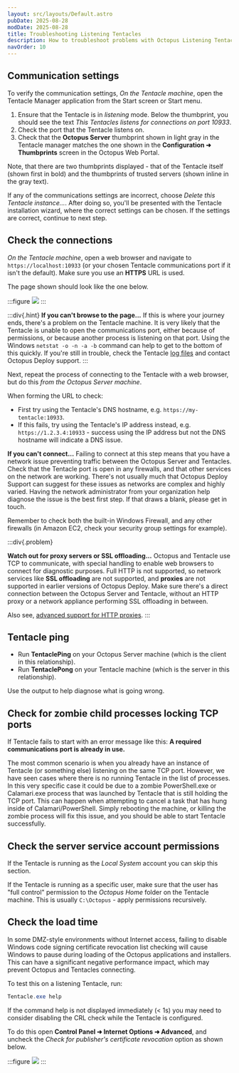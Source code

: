 ```yaml
---
layout: src/layouts/Default.astro
pubDate: 2025-08-28
modDate: 2025-08-28
title: Troubleshooting Listening Tentacles
description: How to troubleshoot problems with Octopus Listening Tentacles.
navOrder: 10
---
```



## Communication settings

To verify the communication settings, *On the Tentacle machine*, open the Tentacle Manager application from the Start screen or Start menu.

1. Ensure that the Tentacle is in *listening* mode.
Below the thumbprint, you should see the text *This Tentacles listens for connections on port 10933*.
2. Check the port that the Tentacle listens on.
3. Check that the **Octopus Server** thumbprint shown in light gray in the Tentacle manager matches the one shown in the **Configuration ➜ Thumbprints** screen in the Octopus Web Portal.

Note, that there are two thumbprints displayed - that of the Tentacle itself (shown first in bold) and the thumbprints of trusted servers (shown inline in the gray text).

If any of the communications settings are incorrect, choose *Delete this Tentacle instance...*. After doing so, you'll be presented with the Tentacle installation wizard, where the correct settings can be chosen. If the settings are correct, continue to next step.

## Check the connections

<TentacleConnectionsCheck />

*On the Tentacle machine*, open a web browser and navigate to `https://localhost:10933` (or your chosen Tentacle communications port if it isn't the default). Make sure you use an **HTTPS** URL is used.

The page shown should look like the one below.

:::figure
![](/docs/img/infrastructure/deployment-targets/tentacle/images/3278074.png)
:::

:::div{.hint}
**If you can't browse to the page...**
If this is where your journey ends, there's a problem on the Tentacle machine. It is very likely that the Tentacle is unable to open the communications port, either because of permissions, or because another process is listening on that port. Using the Windows `netstat -o -n -a -b` command can help to get to the bottom of this quickly. If you're still in trouble, check the Tentacle [log files](/docs/support/log-files) and contact Octopus Deploy support.
:::

Next, repeat the process of connecting to the Tentacle with a web browser, but do this *from the Octopus Server machine*.

When forming the URL to check:

- First try using the Tentacle's DNS hostname, e.g. `https://my-tentacle:10933`.
- If this fails, try using the Tentacle's IP address instead, e.g. `https://1.2.3.4:10933` - success using the IP address but not the DNS hostname will indicate a DNS issue.

**If you can't connect...**
Failing to connect at this step means that you have a network issue preventing traffic between the Octopus Server and Tentacles. Check that the Tentacle port is open in any firewalls, and that other services on the network are working. There's not usually much that Octopus Deploy Support can suggest for these issues as networks are complex and highly varied. Having the network administrator from your organization help diagnose the issue is the best first step. If that draws a blank, please get in touch.

Remember to check both the built-in Windows Firewall, and any other firewalls (in Amazon EC2, check your security group settings for example).

:::div{.problem}

**Watch out for proxy servers or SSL offloading...**
Octopus and Tentacle use TCP to communicate, with special handling to enable web browsers to connect for diagnostic purposes. Full HTTP is not supported, so network services like **SSL offloading** are not supported, and **proxies** are not supported in earlier versions of Octopus Deploy. Make sure there's a direct connection between the Octopus Server and Tentacle, without an HTTP proxy or a network appliance performing SSL offloading in between.

Also see, [advanced support for HTTP proxies](/docs/infrastructure/deployment-targets/proxy-support).
:::

## Tentacle ping

<TentaclePing />

- Run **TentaclePing** on your Octopus Server machine (which is the client in this relationship).
- Run **TentaclePong** on your Tentacle machine (which is the server in this relationship).

Use the output to help diagnose what is going wrong.

<TentacleFixes />

## Check for zombie child processes locking TCP ports

If Tentacle fails to start with an error message like this: **A required communications port is already in use.**

The most common scenario is when you already have an instance of Tentacle (or something else) listening on the same TCP port. However, we have seen cases where there is no running Tentacle in the list of processes. In this very specific case it could be due to a zombie PowerShell.exe or Calamari.exe process that was launched by Tentacle that is still holding the TCP port. This can happen when attempting to cancel a task that has hung inside of Calamari/PowerShell. Simply rebooting the machine, or killing the zombie process will fix this issue, and you should be able to start Tentacle successfully.

## Check the server service account permissions

If the Tentacle is running as the *Local System* account you can skip this section.

If the Tentacle is running as a specific user, make sure that the user has "full control" permission to the *Octopus Home* folder on the Tentacle machine. This is usually `C:\Octopus` - apply permissions recursively.

## Check the load time

In some DMZ-style environments without Internet access, failing to disable Windows code signing certificate revocation list checking will cause Windows to pause during loading of the Octopus applications and installers. This can have a significant negative performance impact, which may prevent Octopus and Tentacles connecting.

To test this on a listening Tentacle, run:

```powershell
Tentacle.exe help
```

If the command help is not displayed immediately (< 1s) you may need to consider disabling the CRL check while the Tentacle is configured.

To do this open **Control Panel ➜ Internet Options ➜ Advanced**, and uncheck the *Check for publisher's certificate revocation* option as shown below.

:::figure
![](/docs/img/infrastructure/deployment-targets/tentacle/images/3278077.png)
:::

<TentacleUninstall />
